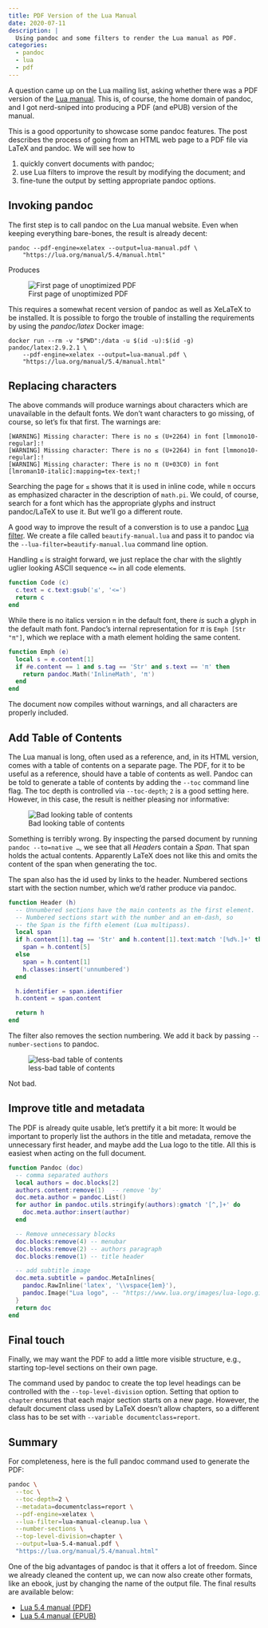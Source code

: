 ```yaml
---
title: PDF Version of the Lua Manual
date: 2020-07-11
description: |
  Using pandoc and some filters to render the Lua manual as PDF.
categories:
  - pandoc
  - lua
  - pdf
---
```


A question came up on the Lua mailing list, asking whether there
was a PDF version of the [Lua manual]. This is, of course, the
home domain of pandoc, and I got nerd-sniped into producing a PDF
(and ePUB) version of the manual.

This is a good opportunity to showcase some pandoc features. The
post describes the process of going from an HTML web page to a PDF
file via LaTeX and pandoc. We will see how to

1. quickly convert documents with pandoc;
2. use Lua filters to improve the result by modifying the
   document; and
3. fine-tune the output by setting appropriate pandoc options.

[Lua manual]: https://lua.org/manual/5.4/manual.html

## Invoking pandoc

The first step is to call pandoc on the Lua manual website. Even
when keeping everything bare-bones, the result is already decent:

    pandoc --pdf-engine=xelatex --output=lua-manual.pdf \
        "https://lua.org/manual/5.4/manual.html"

Produces

![First page of unoptimized PDF](/img/lua-refman-naive.png)

This requires a somewhat recent version of pandoc as well as
XeLaTeX to be installed. It is possible to forgo the trouble of
installing the requirements by using the *pandoc/latex* Docker
image:

    docker run --rm -v "$PWD":/data -u $(id -u):$(id -g) pandoc/latex:2.9.2.1 \
        --pdf-engine=xelatex --output=lua-manual.pdf \
        "https://lua.org/manual/5.4/manual.html"

## Replacing characters

The above commands will produce warnings about characters which
are unavailable in the default fonts. We don't want characters to
go missing, of course, so let's fix that first. The warnings are:

    [WARNING] Missing character: There is no ≤ (U+2264) in font [lmmono10-regular]:!
    [WARNING] Missing character: There is no ≤ (U+2264) in font [lmmono10-regular]:!
    [WARNING] Missing character: There is no π (U+03C0) in font [lmroman10-italic]:mapping=tex-text;!

Searching the page for `≤` shows that it is used in inline code,
while `π` occurs as emphasized character in the description of
`math.pi`. We could, of course, search for a font which has the
appropriate glyphs and instruct pandoc/LaTeX to use it. But we'll
go a different route.

A good way to improve the result of a converstion is to use a
pandoc [Lua filter]. We create a file called `beautify-manual.lua`
and pass it to pandoc via the `--lua-filter=beautify-manual.lua`
command line option.

Handling `≤` is straight forward, we just replace the char with
the slightly uglier looking ASCII sequence `<=` in all code
elements.

``` lua
function Code (c)
  c.text = c.text:gsub('≤', '<=')
  return c
end
```

While there is no italics version `π` in the default font, there
*is* such a glyph in the default math font. Pandoc's internal
representation for *π* is `Emph [Str "π"]`, which we replace with
a math element holding the same content.

```lua
function Emph (e)
  local s = e.content[1]
  if #e.content == 1 and s.tag == 'Str' and s.text == 'π' then
    return pandoc.Math('InlineMath', 'π')
  end
end
```

The document now compiles without warnings, and all characters are
properly included.

[Lua filter]: https://pandoc.org/lua-filters.html

## Add Table of Contents

The Lua manual is long, often used as a reference, and, in its
HTML version, comes with a table of contents on a separate page.
The PDF, for it to be useful as a reference, should have a table
of contents as well. Pandoc can be told to generate a table of
contents by adding the `--toc` command line flag. The toc depth is
controlled via `--toc-depth`; `2` is a good setting here. However,
in this case, the result is neither pleasing nor informative:

![Bad looking table of contents](/img/bad-toc.png)

Something is terribly wrong. By inspecting the parsed document by
running `pandoc --to=native …`, we see that all *Header*s contain
a *Span*. That span holds the actual contents. Apparently LaTeX
does not like this and omits the content of the span when
generating the toc.

The span also has the id used by links to the header. Numbered
sections start with the section number, which we'd rather produce
via pandoc.

```lua
function Header (h)
  -- Unnumbered sections have the main contents as the first element.
  -- Numbered sections start with the number and an em-dash, so
  -- the Span is the fifth element (Lua multipass).
  local span
  if h.content[1].tag == 'Str' and h.content[1].text:match '[%d%.]+' then
    span = h.content[5]
  else
    span = h.content[1]
    h.classes:insert('unnumbered')
  end

  h.identifier = span.identifier
  h.content = span.content

  return h
end
```

The filter also removes the section numbering. We add it back by
passing `--number-sections` to pandoc.

![less-bad table of contents](/img/less-bad-toc.png)

Not bad.

## Improve title and metadata

The PDF is already quite usable, let's prettify it a bit more: It
would be important to properly list the authors in the title and
metadata, remove the unnecessary first header, and maybe add the
Lua logo to the title. All this is easiest when acting on the full
document.

``` lua
function Pandoc (doc)
  -- comma separated authors
  local authors = doc.blocks[2]
  authors.content:remove(1)  -- remove 'by'
  doc.meta.author = pandoc.List()
  for author in pandoc.utils.stringify(authors):gmatch '[^,]+' do
    doc.meta.author:insert(author)
  end

  -- Remove unnecessary blocks
  doc.blocks:remove(4) -- menubar
  doc.blocks:remove(2) -- authors paragraph
  doc.blocks:remove(1) -- title header

  -- add subtitle image
  doc.meta.subtitle = pandoc.MetaInlines{
    pandoc.RawInline('latex', '\\vspace{1em}'),
    pandoc.Image("Lua logo", -- "https://www.lua.org/images/lua-logo.gif")
  }
  return doc
end
```

## Final touch

Finally, we may want the PDF to add a little more visible
structure, e.g., starting top-level sections on their own page.

The command used by pandoc to create the top level headings can be
controlled with the `--top-level-division` option. Setting that
option to `chapter` ensures that each major section starts on a
new page. However, the default document class used by LaTeX
doesn't allow chapters, so a different class has to be set with
`--variable documentclass=report`.


## Summary

For completeness, here is the full pandoc command used to generate
the PDF:

```bash
pandoc \
  --toc \
  --toc-depth=2 \
  --metadata=documentclass=report \
  --pdf-engine=xelatex \
  --lua-filter=lua-manual-cleanup.lua \
  --number-sections \
  --top-level-division=chapter \
  --output=lua-5.4-manual.pdf \
  "https://lua.org/manual/5.4/manual.html"
```

One of the big advantages of pandoc is that it offers a lot of
freedom. Since we already cleaned the content up, we can now also
create other formats, like an ebook, just by changing the name of
the output file. The final results are available below:

 * [Lua 5.4 manual (PDF)](/docs/lua-5.4-manual.pdf)
 * [Lua 5.4 manual (EPUB)](/docs/lua-5.4-manual.epub)
